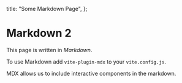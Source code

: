 
  title: "Some Markdown Page",
};

# Markdown 2

This page is written in _Markdown_.

To use Markdown add `vite-plugin-mdx` to your `vite.config.js`.

MDX allows us to include interactive components in the markdown. <Counter/>
